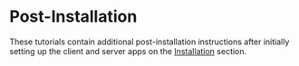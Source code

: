 
# Post-Installation

These tutorials contain additional post-installation instructions after initially setting up the client and server apps on the [Installation](/installation) section.

<br />

<Cards>
  <Card title="Web Map / AMIA Villages" href="/post-installation/webmap" />
  <Card title="PDF Bulletins" href="/post-installation/pdf" />
  <Card title="ACAP-RCMAS REST APIs" href="/post-installation/acap-rcmas-api" />
  <Card title="Opengraph Settings" href="/post-installation/opengraph" />
  <Card title="PAGASA Weather Forecasts" href="/post-installation/weather-forecasts" />
  <Card title="Crop Recommendations" href="/post-installation/recommendations" />
  <Card title="Google Search Console" href="/post-installation/google-search" />
</Cards>
